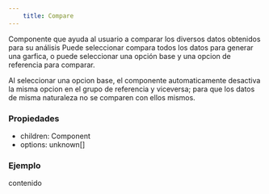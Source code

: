 ```yaml
---
    title: Compare
---
```



Componente que ayuda al usuario a comparar los diversos datos obtenidos para su análisis
Puede seleccionar compara todos los datos para generar una garfica, 
o puede seleccionar una opción base y una opcion de referencia para comparar.

Al seleccionar una opcion base, el componente automaticamente desactiva la misma
opcion en el grupo de referencia y viceversa; para que los datos de misma naturaleza
no se comparen con ellos mismos.

### Propiedades
- children: Component
- options: unknown[]

### Ejemplo
<AstroCard>
    <Compare options={["option 1","option 2"]}>
        contenido
    </Compare>
</AstroCard>